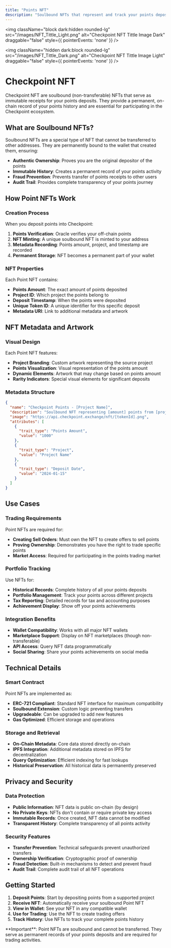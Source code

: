 ```yaml
---
title: "Points NFT"
description: "Soulbound NFTs that represent and track your points deposits"
---
```

<img 
  className="block dark:hidden rounded-lg" 
  src="/images/NFT_Tittle_Light.png" 
  alt="Checkpoint NFT Tittle Image Dark"
  draggable="false"
  style={{ pointerEvents: 'none' }}
/>

<img 
  className="hidden dark:block rounded-lg" 
  src="/images/NFT_Tittle_Dark.png" 
  alt="Checkpoint NFT Tittle Image Light"
  draggable="false"
  style={{ pointerEvents: 'none' }}
/>

# Checkpoint NFT

Checkpoint NFT are soulbound (non-transferable) NFTs that serve as immutable receipts for your points deposits. They provide a permanent, on-chain record of your points history and are essential for participating in the Checkpoint ecosystem.

## What are Soulbound NFTs?

Soulbound NFTs are a special type of NFT that cannot be transferred to other addresses. They are permanently bound to the wallet that created them, ensuring:

- **Authentic Ownership**: Proves you are the original depositor of the points
- **Immutable History**: Creates a permanent record of your points activity
- **Fraud Prevention**: Prevents transfer of points receipts to other users
- **Audit Trail**: Provides complete transparency of your points journey

## How Point NFTs Work

### Creation Process

When you deposit points into Checkpoint:

1. **Points Verification**: Oracle verifies your off-chain points
2. **NFT Minting**: A unique soulbound NFT is minted to your address
3. **Metadata Recording**: Points amount, project, and timestamp are recorded
4. **Permanent Storage**: NFT becomes a permanent part of your wallet

### NFT Properties

Each Point NFT contains:

- **Points Amount**: The exact amount of points deposited
- **Project ID**: Which project the points belong to
- **Deposit Timestamp**: When the points were deposited
- **Unique Token ID**: A unique identifier for this specific deposit
- **Metadata URI**: Link to additional metadata and artwork

## NFT Metadata and Artwork

### Visual Design

Each Point NFT features:

- **Project Branding**: Custom artwork representing the source project
- **Points Visualization**: Visual representation of the points amount
- **Dynamic Elements**: Artwork that may change based on points amount
- **Rarity Indicators**: Special visual elements for significant deposits

### Metadata Structure

```json
{
  "name": "Checkpoint Points - [Project Name]",
  "description": "Soulbound NFT representing [amount] points from [project]",
  "image": "https://api.checkpoint.exchange/nft/[tokenId].png",
  "attributes": [
    {
      "trait_type": "Points Amount",
      "value": "1000"
    },
    {
      "trait_type": "Project",
      "value": "Project Name"
    },
    {
      "trait_type": "Deposit Date",
      "value": "2024-01-15"
    }
  ]
}
```

## Use Cases

### Trading Requirements

Point NFTs are required for:

- **Creating Sell Orders**: Must own the NFT to create offers to sell points
- **Proving Ownership**: Demonstrates you have the right to trade specific points
- **Market Access**: Required for participating in the points trading market

### Portfolio Tracking

Use NFTs for:

- **Historical Records**: Complete history of all your points deposits
- **Portfolio Management**: Track your points across different projects
- **Tax Reporting**: Detailed records for tax and accounting purposes
- **Achievement Display**: Show off your points achievements

### Integration Benefits

- **Wallet Compatibility**: Works with all major NFT wallets
- **Marketplace Support**: Display on NFT marketplaces (though non-transferable)
- **API Access**: Query NFT data programmatically
- **Social Sharing**: Share your points achievements on social media

## Technical Details

### Smart Contract

Point NFTs are implemented as:

- **ERC-721 Compliant**: Standard NFT interface for maximum compatibility
- **Soulbound Extension**: Custom logic preventing transfers
- **Upgradeable**: Can be upgraded to add new features
- **Gas Optimized**: Efficient storage and operations

### Storage and Retrieval

- **On-Chain Metadata**: Core data stored directly on-chain
- **IPFS Integration**: Additional metadata stored on IPFS for decentralization
- **Query Optimization**: Efficient indexing for fast lookups
- **Historical Preservation**: All historical data is permanently preserved

## Privacy and Security

### Data Protection

- **Public Information**: NFT data is public on-chain (by design)
- **No Private Keys**: NFTs don't contain or require private key access
- **Immutable Records**: Once created, NFT data cannot be modified
- **Transparent History**: Complete transparency of all points activity

### Security Features

- **Transfer Prevention**: Technical safeguards prevent unauthorized transfers
- **Ownership Verification**: Cryptographic proof of ownership
- **Fraud Detection**: Built-in mechanisms to detect and prevent fraud
- **Audit Trail**: Complete audit trail of all NFT operations

## Getting Started

1. **Deposit Points**: Start by depositing points from a supported project
2. **Receive NFT**: Automatically receive your soulbound Point NFT
3. **View in Wallet**: See your NFT in any compatible wallet
4. **Use for Trading**: Use the NFT to create trading offers
5. **Track History**: Use NFTs to track your complete points history

<Note>
  **Important**: Point NFTs are soulbound and cannot be transferred. They serve as permanent records of your points deposits and are required for trading activities.
</Note>
